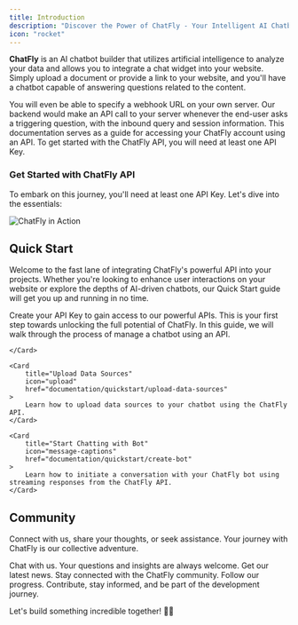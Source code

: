 ```yaml
---
title: Introduction
description: "Discover the Power of ChatFly - Your Intelligent AI Chatbot Builder"
icon: "rocket"
---
```

**ChatFly** is an AI chatbot builder that utilizes artificial intelligence to analyze your data and allows you to integrate a chat widget into your website. Simply upload a document or provide a link to your website, and you'll have a chatbot capable of answering questions related to the content.

You will even be able to specify a webhook URL on your own server.
Our backend would make an API call to your server whenever the end-user asks a triggering question,
with the inbound query and session information.
This documentation serves as a guide for accessing your ChatFly account using an API.
To get started with the ChatFly API, you will need at least one API Key.
### Get Started with ChatFly API

To embark on this journey, you'll need at least one API Key. Let's dive into the essentials:

![ChatFly in Action](/images/landing-page.png)

## Quick Start

Welcome to the fast lane of integrating ChatFly's powerful API into your projects. Whether you're looking to enhance user interactions on your website or explore the depths of AI-driven chatbots, our Quick Start guide will get you up and running in no time.

<CardGroup cols={2}>
    <Card
        title="Create Your API Key"
        icon="key"
        href="documentation/quickstart/create-api-key"
    >
        Create your API Key to gain access to our powerful APIs. This is your first step towards unlocking the full
        potential of ChatFly.
    </Card>
    <Card
        title="Create Bot"
        icon="robot"
        href="documentation/quickstart/create-bot"
    >
        In this guide, we will walk through the process of manage a chatbot using an API.

    </Card>

    <Card
        title="Upload Data Sources"
        icon="upload"
        href="documentation/quickstart/upload-data-sources"
    >
        Learn how to upload data sources to your chatbot using the ChatFly API.
    </Card>

    <Card
        title="Start Chatting with Bot"
        icon="message-captions"
        href="documentation/quickstart/create-bot"
    >
        Learn how to initiate a conversation with your ChatFly bot using streaming responses from the ChatFly API.
    </Card>
</CardGroup>

## Community

Connect with us, share your thoughts, or seek assistance. Your journey with ChatFly is our collective adventure.

<CardGroup cols={3}>
    <Card
        title="Slack"
        icon="slack"
        href="https://chatflycustom-mpb3120.slack.com"
    >
        Chat with us. Your questions and insights are always welcome.
    </Card>
    <Card
        title="Facebook"
        icon="facebook"
        href="https://www.facebook.com/chatflycrm"
    >
        Get our latest news. Stay connected with the ChatFly community.
    </Card>
    <Card
        title="Github"
        icon="github"
        href="https://github.com/Chat-Fly"
    >
        Follow our progress. Contribute, stay informed, and be part of the development journey.
    </Card>
</CardGroup>

Let's build something incredible together! 🚀✨